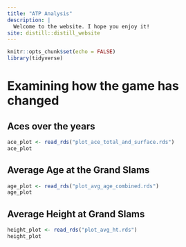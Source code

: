 ```yaml
---
title: "ATP Analysis"
description: |
  Welcome to the website. I hope you enjoy it!
site: distill::distill_website
---
```


```r
knitr::opts_chunk$set(echo = FALSE)
library(tidyverse)
```
# Examining how the game has changed
## Aces over the years
```r
ace_plot <- read_rds("plot_ace_total_and_surface.rds")
ace_plot
```
## Average Age at the Grand Slams
```r
age_plot <- read_rds("plot_avg_age_combined.rds")
age_plot
```
## Average Height at Grand Slams
```r
height_plot <- read_rds("plot_avg_ht.rds")
height_plot
```